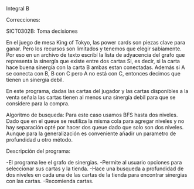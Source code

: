 Integral B

Correcciones:


SICT0302B: Toma decisiones

En el juego de mesa King of Tokyo, las power cards son piezas clave para ganar.
Pero los recursos son limitados y tenemos que elegir sabiamente.
Por eso en un archivo de texto escribí la lista de adyacencia del grafo que representa la sinergía que existe entre dos cartas
Si, es decir, si la carta hace buena sinergía con la carta B ambas estan conectadas.
Además si A se conecta con B, B con C pero A no está con C, entonces decimos que tienen un sinergía debil.

En este programa, dadas las cartas del jugador y las cartas disponibles a la venta señala las cartas tienen al menos una sinergía debil para que se considere para la compra.

Algoritmo de busqueda:
Para este caso usamos BFS hasta dos niveles. Dado que en el queue se reutiliza la misma cola para agregar niveles y no hay separación
opté por hacer dos queue dado que solo son dos niveles. Aunque para la generalización es conveniente añadir un parametro de profundidad u otro método.

Descripción del programa:

-El programa lee el grafo de sinergias.
-Permite al usuario opciones para seleccionar sus cartas y la tienda.
-Hace una busqueda a profundidad de dos niveles en cada una de las cartas de la tienda para encontrar sinergias con las cartas.
-Recomienda cartas.

